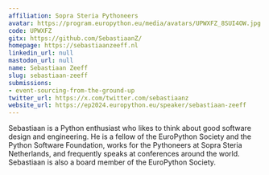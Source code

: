 ```yaml
---
affiliation: Sopra Steria Pythoneers
avatar: https://program.europython.eu/media/avatars/UPWXFZ_8SUI4OW.jpg
code: UPWXFZ
gitx: https://github.com/SebastiaanZ/
homepage: https://sebastiaanzeeff.nl
linkedin_url: null
mastodon_url: null
name: Sebastiaan Zeeff
slug: sebastiaan-zeeff
submissions:
- event-sourcing-from-the-ground-up
twitter_url: https://x.com/twitter.com/sebastiaanz
website_url: https://ep2024.europython.eu/speaker/sebastiaan-zeeff
---
```


Sebastiaan is a Python enthusiast who likes to think about good software design and engineering. He is a fellow of the EuroPython Society and the Python Software Foundation, works for the Pythoneers at Sopra Steria Netherlands, and frequently speaks at conferences around the world. Sebastiaan is also a board member of the EuroPython Society.
